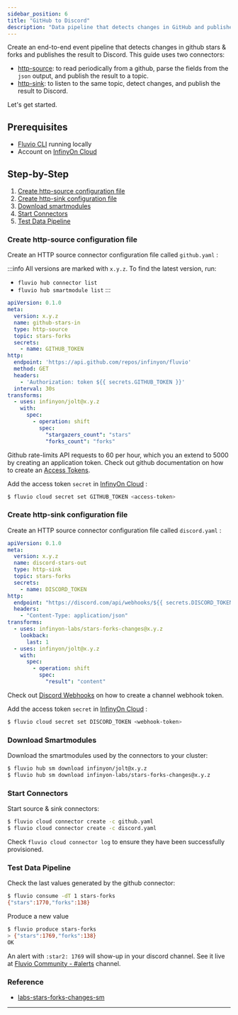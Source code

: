 ```yaml
---
sidebar_position: 6
title: "GitHub to Discord"
description: "Data pipeline that detects changes in GitHub and publishes them as events to Discord."
---
```


Create an end-to-end event pipeline that detects changes in github stars & forks and publishes the result to Discord. This guide uses two connectors:

* [http-source]: to read periodically from a github, parse the fields from the `json` output, and publish the result to a topic.
* [http-sink]: to listen to the same topic, detect changes, and publish the result to Discord.

Let's get started.

## Prerequisites

* [Fluvio CLI] running locally
* Account on [InfinyOn Cloud]

## Step-by-Step

1. [Create http-source configuration file](#create-http-source-configuration-file)
2. [Create http-sink configuration file](#create-http-sink-configuration-file)
3. [Download smartmodules](#download-smartmodules)
4. [Start Connectors](#start-connectors)
5. [Test Data Pipeline](#test-data-pipeline)

### Create http-source configuration file

Create an HTTP source connector configuration file called `github.yaml` :

:::info
All versions are marked with `x.y.z`. To find the latest version, run:
*  `fluvio hub connector list`
*  `fluvio hub smartmodule list`
:::

```yaml
apiVersion: 0.1.0
meta:
  version: x.y.z
  name: github-stars-in
  type: http-source
  topic: stars-forks
  secrets:
    - name: GITHUB_TOKEN
http:
  endpoint: 'https://api.github.com/repos/infinyon/fluvio'
  method: GET
  headers:
    - 'Authorization: token ${{ secrets.GITHUB_TOKEN }}'
  interval: 30s
transforms:
  - uses: infinyon/jolt@x.y.z
    with:
      spec:
        - operation: shift
          spec:
            "stargazers_count": "stars"
            "forks_count": "forks"
```

Github rate-limits API requests to 60 per hour, which you an extend to 5000 by creating an application token. Check out github documentation on how to create an [Access Tokens].

Add the access token `secret` in [InfinyOn Cloud] :


```bash
$ fluvio cloud secret set GITHUB_TOKEN <access-token>
```

### Create http-sink configuration file

Create an HTTP source connector configuration file called `discord.yaml` :


```yaml
apiVersion: 0.1.0
meta:
  version: x.y.z
  name: discord-stars-out
  type: http-sink
  topic: stars-forks
  secrets:
    - name: DISCORD_TOKEN
http:
  endpoint: "https://discord.com/api/webhooks/${{ secrets.DISCORD_TOKEN }}"
  headers:
    - "Content-Type: application/json"
transforms:
  - uses: infinyon-labs/stars-forks-changes@x.y.z
    lookback:
      last: 1
  - uses: infinyon/jolt@x.y.z
    with:
      spec:
        - operation: shift
          spec:
            "result": "content"
```

Check out [Discord Webhooks] on how to create a channel webhook token.

Add the access token `secret` in [InfinyOn Cloud] :


```bash
$ fluvio cloud secret set DISCORD_TOKEN <webhook-token>
```

### Download Smartmodules

Download the smartmodules used by the connectors to your cluster:


```bash
$ fluvio hub sm download infinyon/jolt@x.y.z
$ fluvio hub sm download infinyon-labs/stars-forks-changes@x.y.z
```


### Start Connectors

Start source & sink connectors:


```bash
$ fluvio cloud connector create -c github.yaml
$ fluvio cloud connector create -c discord.yaml
```

Check `fluvio cloud connector log` to ensure they have been successfully provisioned.

### Test Data Pipeline

Check the last values generated by the github connector:


```bash
$ fluvio consume -dT 1 stars-forks
{"stars":1770,"forks":138}
```

Produce a new value


```bash
$ fluvio produce stars-forks
> {"stars":1769,"forks":138}
OK
```

An alert with `:star2: 1769` will show-up in your discord channel. See it live at [Fluvio Community - #alerts] channel.


### Reference

* [labs-stars-forks-changes-sm]


---

[labs-stars-forks-changes-sm]: https://github.com/infinyon/labs-stars-forks-changes-sm
[Fluvio CLI]: fluvio/quickstart.mdx#install-fluvio
[InfinyOn Cloud]: https://infinyon.cloud/signup
[http-sink]: https://github.com/infinyon/http-sink-connector
[http-source]: https://github.com/infinyon/http-source-connector
[Access Tokens]: https://docs.github.com/en/authentication/keeping-your-account-and-data-secure/creating-a-personal-access-token
[Discord Webhooks]: https://support.discord.com/hc/en-us/articles/228383668-Intro-to-Webhooks
[Fluvio Community - #alerts]: https://discord.com/channels/695712741381636168/961802307727683644
